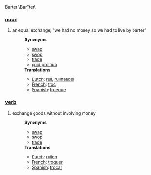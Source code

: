Barter \Bar"ter\

===[[noun]]===
#an equal exchange; "we had no money so we had to live by barter"
#:'''Synonyms'''
#:*[[swap]]
#:*[[swop]]
#:*[[trade]]
#:*[[quid pro quo]]
#:'''Translations'''
#:*[[Dutch]]: [[ruil]], [[ruilhandel]]
#:*[[French]]: [[troc]]
#:*[[Spanish]]: [[trueque]]

===[[verb]]===
#exchange goods without involving money
#:'''Synonyms'''
#:*[[swap]]
#:*[[swop]]
#:*[[trade]]
#:'''Translations'''
#:*[[Dutch]]: [[ruilen]]
#:*[[French]]: [[troquer]]
#:*[[Spanish]]: [[trocar]]